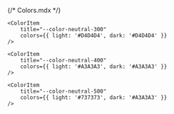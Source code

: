 {/* Colors.mdx */}
 
 
<Meta title="Colors" />
 
<ColorPalette>
    <ColorItem
        title="--color-base"
        subtitle="Базовый цвет"
        colors={{ light: '#FFF', dark: '#202225' }}
    />
    <ColorItem 
        title="--color-primary-400" 
        colors={{ light: '#7BB7E0', dark: '#7BB7E0' }} 
    />
    <ColorItem 
        title="--color-primary-500" 
        colors={{ light: '#479CD3', dark: '#479CD3' }} 
    />
    <ColorItem 
        title="--color-primary-600" 
        colors={{ light: '#308CCA', dark: '#308CCA' }} 
    />

    <ColorItem 
        title="--color-neutral-300" 
        colors={{ light: '#D4D4D4', dark: '#D4D4D4' }} 
    />

    <ColorItem 
        title="--color-neutral-400" 
        colors={{ light: '#A3A3A3', dark: '#A3A3A3' }} 
    />

    <ColorItem 
        title="--color-neutral-500" 
        colors={{ light: '#737373', dark: '#A3A3A3' }} 
    />
</ColorPalette>
